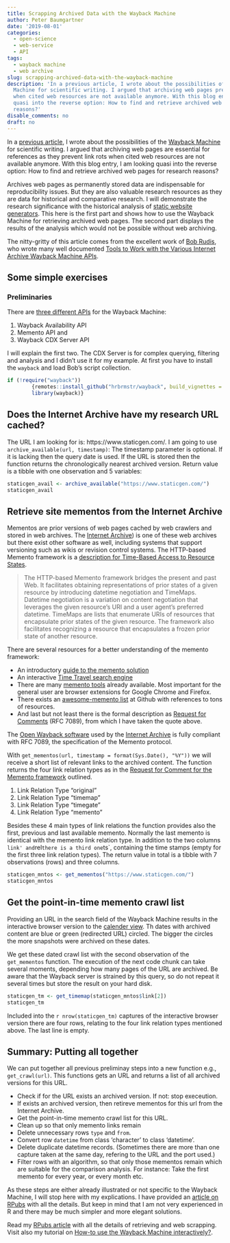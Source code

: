 ```yaml
---
title: Scrapping Archived Data with the Wayback Machine
author: Peter Baumgartner
date: '2019-08-01'
categories:
  - open-science
  - web-service
  - API
tags:
  - wayback machine
  - web archive
slug: scrapping-archived-data-with-the-wayback-machine
description: 'In a previous article, I wrote about the possibilities of the Wayback
  Machine for scientific writing. I argued that archiving web pages prevent link rots
  when cited web resources are not available anymore. With this blog entry, I am looking
  quasi into the reverse option: How to find and retrieve archived web pages for research
  reasons?'
disable_comments: no
draft: no
---
```


In a [previous article](/2019/07/22/archiving-quoted-web-resources/), I wrote about the possibilities of the [Wayback Machine](https://archive.org/web/) for scientific writing. I argued that archiving web pages are essential for references as they prevent link rots when cited web resources are not available anymore. With this blog entry, I am looking quasi into the reverse option: How to find and retrieve archived web pages for research reasons? 

Archives web pages as permanently stored data are indispensable for reproducibility issues. But they are also
valuable research resources as they are data for historical and comparative research. I will demonstrate the research significance with the historical analysis of [static website generators](https://www.staticgen.com/).  This here is the first part and shows how to use the Wayback Machine for retrieving archived web pages. The second part displays the results of the analysis which would not be possible without web archiving.

The nitty-gritty of this article comes from the excellent work of [Bob Rudis](https://rud.is/), who wrote many well documented [Tools to Work with the Various Internet Archive Wayback Machine APIs](https://github.com/hrbrmstr/wayback).

## Some simple exercises

### Preliminaries

There are [three different APIs](https://archive.org/help/wayback_api.php) for the Wayback Machine: 

1. Wayback Availability API
2. Memento API and
3. Wayback CDX Server API

I will explain the first two. The CDX Server is for complex querying, filtering and analysis and I didn't use it for my example. At first you have to install the `wayback` and load Bob's script collection.

```r
if (!require("wayback"))
        {remotes::install_github("hrbrmstr/wayback", build_vignettes = TRUE)
        library(wayback)}
```

## Does the Internet Archive have my research URL cached?

The URL I am looking for is: https://www.staticgen.com/. I am going to
use `archive_available(url, timestamp)`: The timestamp parameter is optional. If it is lacking then the query date is used. If the URL is stored then the function returns the chronologically nearest archived version. Return value is a tibble with one observation and 5 variables:

```r
staticgen_avail <- archive_available("https://www.staticgen.com/")
staticgen_avail
```

## Retrieve site mementos from the Internet Archive

Mementos are prior versions of web pages cached by web crawlers and stored in web archives. The [Internet Archive](https://archive.org/)) is one of these web archives but there exist other software as well, including systems that support versioning such as wikis or revision control systems. The HTTP-based Memento framework is a [description for Time-Based Access to Resource States](https://mementoweb.org/guide/rfc/).

> The HTTP-based Memento framework bridges the present and past Web. It facilitates obtaining representations of prior states of a given resource by introducing datetime negotiation and TimeMaps. Datetime negotiation is a variation on content negotiation that leverages the given resource's URI and a user agent's preferred datetime. TimeMaps are lists that enumerate URIs of resources that encapsulate prior states of the given resource. The framework also facilitates recognizing a resource that encapsulates a frozen prior state of another resource. 

There are several resources for a better understanding of the memento framework:

+ An introductory [guide to the memento solution](https://mementoweb.org/guide/quick-intro/)
+ An interactive [Time Travel search engine](https://timetravel.mementoweb.org/)
+ There are many [memento tools](https://mementoweb.org/tools/) already available. Most important for the general user are browser extensions for Google Chrome and Firefox.
+ There exists an [awesome-memento list](https://github.com/machawk1/awesome-memento) at Github with references to tons of resources.
+ And last but not least there is the formal description as [Request for Comments](https://mementoweb.org/guide/rfc/) (RFC 7089), from which I have taken the quote above.

The [Open Wayback software](https://web.archive.org/) used by the [Internet Archive](https://archive.org/) is fully compliant with RFC 7089, the specification of the Memento protocol.


With `get_mementos(url, timestamp = format(Sys.Date(), "%Y"))` we will receive a short list of relevant links to the archived content. The function returns the four link relation types as in the [Request for Comment for the Memento framework](https://mementoweb.org/guide/rfc/#Link-Header-Relation-Types) outlined.

1. Link Relation Type "original"
2. Link Relation Type "timemap"
3. Link Relation Type "timegate"
4. Link Relation Type "memento"

Besides these 4 main types of link relations the function provides also the first, previous and last available memento. Normally the last memento is identical with the memento link relation type. In addition to the two columns `link' and `rel` there is a third one `ts`, containing the time stamps (empty for the first three link relation types). The return value in total is a tibble with 7 observations (rows) and three columns.

```r
staticgen_mntos <- get_mementos("https://www.staticgen.com/")
staticgen_mntos
```

## Get the point-in-time memento crawl list

Providing an URL in the search field of the Wayback Machine results in the interactive browser version to the [calender view](https://web.archive.org/web/*/https://www.staticgen.com). Th dates with archived content are blue or green (redirected URL) circled. The bigger the circles the more snapshots were archived on these dates.

We get these dated crawl list with the second observation of the `get_mementos` function. The execution of the next code chunk can take several moments, depending how many pages of the URL are archived. Be aware that the Wayback server is strained by this query, so do not repeat it several times but store the result on your hard disk.

```r
staticgen_tm <- get_timemap(staticgen_mntos$link[2])
staticgen_tm
```

Included into the `r nrow(staticgen_tm)` captures of the interactive browser version there are four rows, relating to the four link relation types mentioned above. The last line is empty. 


## Summary: Putting all together

We can put together all previous preliminay steps into a new function e.g., `get_crawl(url)`. This functions gets an URL and returns a list of all archived versions for this URL.

+ Check if for the URL exists an archived version. If not: stop execeution.
+ If exists an archived version, then retireve mementos for this url from the Internet Archive.
+ Get the point-in-time memento crawl list for this URL.
+ Clean up so that only memento links remain
+ Delete unnecessary rows `type` and `from`.
+ Convert row `datetime` from class 'character' to class 'datetime'.
+ Delete duplicate datetime records. (Sometimes there are more than one capture taken at the same day, refering to the URL and the port used.)
+ Filter rows with an algorithm, so that only those mementos remain which are suitable for the comparison analysis. For instance: Take the first memento for every year, or every month etc.

As these steps are either already illustrated or not specific to the Wayback Machine, I will stop here with my explications. I have provided an [article on RPubs](https://rpubs.com/pbaumgartner/wayback) with all the details. But keep in mind that I am not very experienced in R and there may be much simpler and more elegant solutions.


<div class="notices info" >
<p class="centered">
Read my [RPubs article](https://rpubs.com/pbaumgartner/wayback) with all the details of retrieving and web scrapping. Visit also my tutorial on [How-to use the Wayback Machine interactively?](/slide/wayback-machine-tutorial/).
</div>


<span class='Z3988' title='url_ver=Z39.88-2004&amp;ctx_ver=Z39.88-2004&amp;rfr_id=info%3Asid%2Fzotero.org%3A2&amp;rft_val_fmt=info%3Aofi%2Ffmt%3Akev%3Amtx%3Adc&amp;rft.type=blogPost&amp;rft.title=Scrapping%20Archived%20Data%20with%20the%20Wayback%20Machine%20::%20Open%20Science%20Education&amp;rft.source=Scrapping%20Archived%20Data%20with%20the%20Wayback%20Machine&amp;rft.rights=CC%20BY-SA%204.0&amp;rft.description=In%20a%20previous%20article,%20I%20wrote%20about%20the%20possibilities%20of%20the%20Wayback%20Machine%20for%20scientific%20writing.%20I%20argued%20that%20archiving%20web%20pages%20prevent%20link%20rots%20when%20cited%20web%20resources%20are%20not%20available%20anymore.%20With%20this%20blog%20entry,%20I%20am%20looking%20quasi%20into%20the%20reverse%20option:%20How%20to%20find%20and%20retrieve%20archived%20web%20pages%20for%20research%20reasons?&amp;rft.identifier=https%3A%2F%2Fnotes.peter-baumgartner.net%2F2019%2F08%2F01%2Fscrapping-archived-data-with-the-wayback-machine&amp;rft.aufirst=Peter&amp;rft.aulast=Baumgartner&amp;rft.au=Peter%20Baumgartner&amp;rft.date=&amp;rft.language=en'></span>
